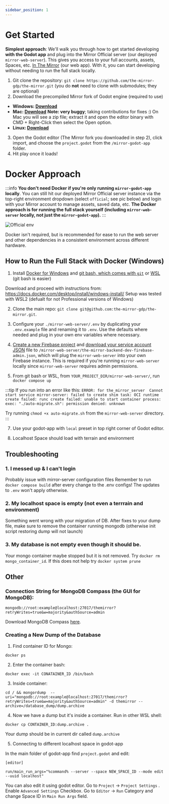 ```yaml
---
sidebar_position: 1
---
```


# Get Started

**Simplest approach**: We'll walk you through how to get started developing **with the Godot app** and plug into the Mirror Official server (our deployed `mirror-web-server`). This gives you access to your full accounts, assets, Spaces, etc. [In The Mirror](https://in.themirror.space) (our web app). With it, you can start developing without needing to run the full stack locally.

1. Git clone the repository: `git clone https://github.com/the-mirror-gdp/the-mirror.git` (you do **not** need to clone with submodules; they are optional)
2. Download the precompiled Mirror fork of Godot engine (required to use)

- **Windows: [Download](https://storage.googleapis.com/mirror_native_client_builds/Engine/e33f01e3/MirrorGodotEditorWindows.exe)**
- **Mac: [Download](https://storage.googleapis.com/mirror_native_client_builds/Engine/e33f01e3/MirrorGodotEditorMac.app.zip)** **Note: very buggy**; taking contributions for fixes :) On Mac you will see a zip file; extract it and open the editor binary with CMD + Right-Click then select the Open option.
- **Linux: [Download](https://storage.googleapis.com/mirror_native_client_builds/Engine/e33f01e3/MirrorGodotEditorLinux.x86_64)**

3. Open the Godot editor (The Mirror fork you downloaded in step 2), click import, and choose the `project.godot` from the `/mirror-godot-app` folder.
4. Hit play once it loads!

# Docker Approach

:::info
**You don't need Docker if you're only running `mirror-godot-app` locally**. You can still hit our deployed Mirror Official server instance via the top-right environment dropdown (select `official`; see pic below) and login with your Mirror account to manage assets, saved data, etc. **The Docker approach is for running the full stack yourself (including `mirror-web-server` locally, not just the `mirror-godot-app`).**
:::

![Official env](2024-03-16-15-47-58.jpg)

Docker isn't required, but is recommended for ease to run the web server and other dependencies in a consistent environment across different hardware.

## How to Run the Full Stack with Docker (Windows)

1. Install [Docker for Windows](https://docs.docker.com/desktop/install/windows-install/) and [git bash, which comes with `git`](https://git-scm.com/downloads) or [WSL](https://learn.microsoft.com/en-us/windows/wsl/install) (git bash is easier)

Download and proceed with instructions from: https://docs.docker.com/desktop/install/windows-install/
Setup was tested with WSL2 (defualt for not Professional versions of Windows)

2. Clone the main repo: `git clone git@github.com:the-mirror-gdp/the-mirror.git`.

3. Configure your `./mirror-web-server/.env` by duplicating your `.env.example` file and renaming it to `.env`. Use the defaults where needed and plug in your own env variables where necessary.

4. [Create a new Firebase project](https://firebase.google.com/) and [download your service account JSON](https://firebase.google.com/docs/admin/setup) file to `/mirror-web-server/the-mirror-backend-dev-firebase-admin.json`, which will plug the `mirror-web-server` into your own Firebase instance. This is required if you're running `mirror-web-server` locally since `mirror-web-server` requires admin permissions.

5. From git bash or WSL, from `YOUR_PROJECT_DIR/mirror-web-server/`, run `docker compose up`

:::tip
If you run into an error like this:
`ERROR: for the_mirror_server  Cannot start service mirror-server: failed to create shim task: OCI runtime create failed: runc create failed: unable to start container process: exec: "./auto-migrate.sh": permission denied: unknown`

Try running `chmod +x auto-migrate.sh` from the `mirror-web-server` directory.
:::

7. Use your godot-app with `local` preset in top right corner of Godot editor.

8. Localhost Space should load with terrain and environment

## Troubleshooting

### 1. I messed up & I can't login

Probably issue with mirror-server configuration files
Remember to run `docker compose build` after every change to the .env configs! The updates to `.env` won't apply otherwise.

### 2. My localhost space is empty (not even a terrrain and environment)

Something went wrong with your migration of DB. After fixes to your dump file, make sure to remove the container running mongodb (otherwise init script restoring dump will not launch)

### 3. My database is not empty even though it should be.

Your mongo container maybe stopped but it is not removed. Try `docker rm mongo_container_id`. If this does not help try `docker system prune`

## Other

### Connection String for MongoDB Compass (the GUI for MongoDB):

`mongodb://root:example@localhost:27017/themirror?retryWrites=true&w=majority&authSource=admin`

Download MongoDB Compass [here](https://www.mongodb.com/try/download/compass).

### Creating a New Dump of the Database

1. Find container ID for Mongo:

`docker ps`

2. Enter the container bash:

`docker exec -it CONATAINER_ID /bin/bash`

3. Inside container:

`cd / && mongordump  --uri="mongodb://root:example@localhost:27017/themirror?retryWrites=true&w=majority&authSource=admin" -d themirror --archive=/database_dump/dump.archive
`

4. Now we have a dump but it's inside a container. Run in other WSL shell:

`docker cp CONTAINER_ID:dump.archive .`

Your dump should be in current dir called `dump.archive`

5. Connecting to different localhost space in godot-app

In the main folder of godot-app find `project.godot` and edit:

```
[editor]

run/main_run_args="%command% --server --space NEW_SPACE_ID --mode edit --uuid localhost"
```

You can also edit it using godot editor. Go to `Project` -> `Project Settings` . Enable `Advanced Settings` Checkbox.
Go to `Editor` -> `Run` Category and change Space ID in `Main Run Args` field.
